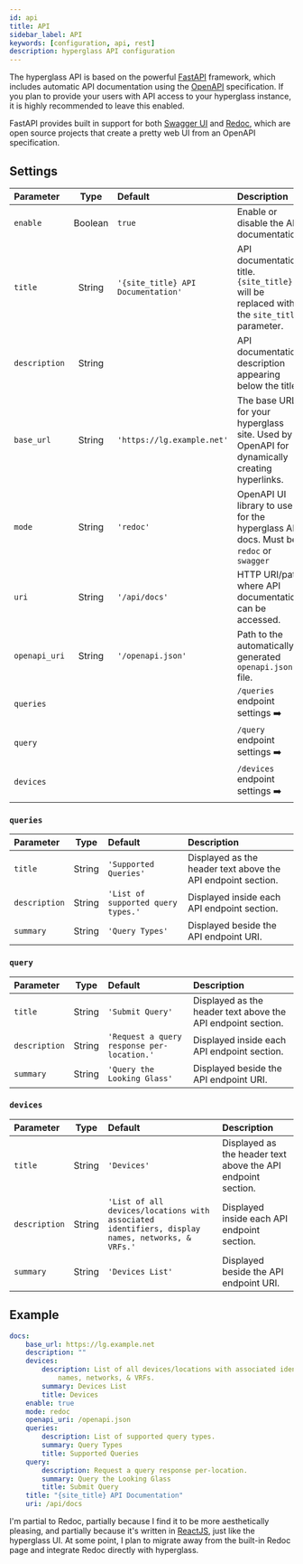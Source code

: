 ```yaml
---
id: api
title: API
sidebar_label: API
keywords: [configuration, api, rest]
description: hyperglass API configuration
---
```



The hyperglass API is based on the powerful [FastAPI](https://fastapi.tiangolo.com/) framework, which includes automatic API documentation using the [OpenAPI](https://www.openapis.org/) specification. If you plan to provide your users with API access to your hyperglass instance, it is highly recommended to leave this enabled.

FastAPI provides built in support for both [Swagger UI](https://swagger.io/tools/swagger-ui/) and [Redoc](https://redocly.github.io/redoc/), which are open source projects that create a pretty web UI from an OpenAPI specification.

## Settings

| Parameter     |  Type   | Default                            | Description                                                                                                                                                |
| :------------ | :-----: | :--------------------------------- | :--------------------------------------------------------------------------------------------------------------------------------------------------------- |
| `enable`      | Boolean | `true`                             | Enable or disable the API documentation.                                                                                                                   |
| `title`       | String  | `'{site_title} API Documentation'` | API documentation title. `{site_title}` will be replaced with the <Link to="/docs/configuration#global-settings"><Code>site_title</Code></Link> parameter. |
| `description` | String  |                                    | API documentation description appearing below the title.                                                                                                   |
| `base_url`    | String  | `'https://lg.example.net'`         | The base URL for your hyperglass site. Used by OpenAPI for dynamically creating hyperlinks.                                                                |
| `mode`        | String  | `'redoc'`                          | OpenAPI UI library to use for the hyperglass API docs. <MiniNote>Must be <Code>redoc</Code> or <Code>swagger</Code></MiniNote>                             |
| `uri`         | String  | `'/api/docs'`                      | HTTP URI/path where API documentation can be accessed.                                                                                                     |
| `openapi_uri` | String  | `'/openapi.json'`                  | Path to the automatically generated `openapi.json` file.                                                                                                   |
| `queries`     |         |                                    | `/queries` endpoint settings <PageLink to="#queries">➡️</PageLink>                                                                                         |
| `query`       |         |                                    | `/query` endpoint settings <PageLink to="#query">➡️</PageLink>                                                                                             |
| `devices`     |         |                                    | `/devices` endpoint settings <PageLink to="#devices">➡️</PageLink>                                                                                         |

### `queries`

| Parameter     |  Type  | Default                            | Description                                                  |
| :------------ | :----: | :--------------------------------- | :----------------------------------------------------------- |
| `title`       | String | `'Supported Queries'`              | Displayed as the header text above the API endpoint section. |
| `description` | String | `'List of supported query types.'` | Displayed inside each API endpoint section.                  |
| `summary`     | String | `'Query Types'`                    | Displayed beside the API endpoint URI.                       |

### `query`

| Parameter     |  Type  | Default                                    | Description                                                  |
| :------------ | :----: | :----------------------------------------- | :----------------------------------------------------------- |
| `title`       | String | `'Submit Query'`                           | Displayed as the header text above the API endpoint section. |
| `description` | String | `'Request a query response per-location.'` | Displayed inside each API endpoint section.                  |
| `summary`     | String | `'Query the Looking Glass'`                | Displayed beside the API endpoint URI.                       |

### `devices`

| Parameter     |  Type  | Default                                                                                         | Description                                                  |
| :------------ | :----: | :---------------------------------------------------------------------------------------------- | :----------------------------------------------------------- |
| `title`       | String | `'Devices'`                                                                                     | Displayed as the header text above the API endpoint section. |
| `description` | String | `'List of all devices/locations with associated identifiers, display names, networks, & VRFs.'` | Displayed inside each API endpoint section.                  |
| `summary`     | String | `'Devices List'`                                                                                | Displayed beside the API endpoint URI.                       |

## Example

```yaml
docs:
    base_url: https://lg.example.net
    description: ""
    devices:
        description: List of all devices/locations with associated identifiers, display
            names, networks, & VRFs.
        summary: Devices List
        title: Devices
    enable: true
    mode: redoc
    openapi_uri: /openapi.json
    queries:
        description: List of supported query types.
        summary: Query Types
        title: Supported Queries
    query:
        description: Request a query response per-location.
        summary: Query the Looking Glass
        title: Submit Query
    title: "{site_title} API Documentation"
    uri: /api/docs
```

<Admonition type="tip" title="From the developer">
    I'm partial to Redoc, partially because I find it to be more aesthetically pleasing, and
    partially because it's written in <a href="https://reactjs.org/">ReactJS</a>, just like the
    hyperglass UI. At some point, I plan to migrate away from the built-in Redoc page and integrate
    Redoc directly with hyperglass.
</Admonition>
